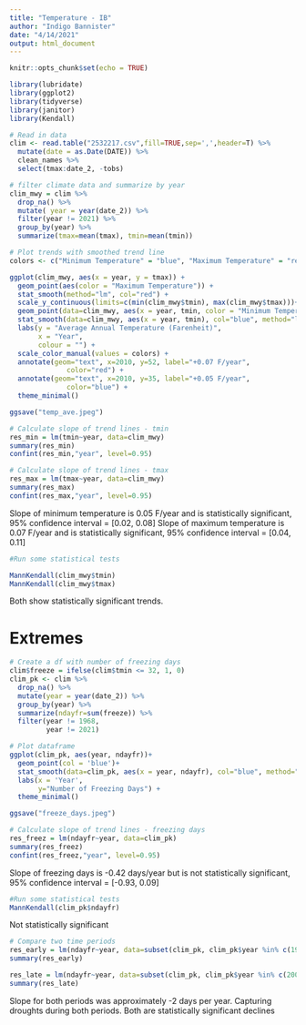 ```yaml
---
title: "Temperature - IB"
author: "Indigo Bannister"
date: "4/14/2021"
output: html_document
---
```


```r
knitr::opts_chunk$set(echo = TRUE)

library(lubridate)
library(ggplot2)
library(tidyverse)
library(janitor)
library(Kendall)

```


```r
# Read in data
clim <- read.table("2532217.csv",fill=TRUE,sep=',',header=T) %>% 
  mutate(date = as.Date(DATE)) %>% 
  clean_names %>% 
  select(tmax:date_2, -tobs)

```

```r
# filter climate data and summarize by year
clim_mwy = clim %>% 
  drop_na() %>% 
  mutate( year = year(date_2)) %>% 
  filter(year != 2021) %>% 
  group_by(year) %>% 
  summarize(tmax=mean(tmax), tmin=mean(tmin))

# Plot trends with smoothed trend line
colors <- c("Minimum Temperature" = "blue", "Maximum Temperature" = "red")

ggplot(clim_mwy, aes(x = year, y = tmax)) +
  geom_point(aes(color = "Maximum Temperature")) +
  stat_smooth(method="lm", col="red") +
  scale_y_continuous(limits=c(min(clim_mwy$tmin), max(clim_mwy$tmax)))+
  geom_point(data=clim_mwy, aes(x = year, tmin, color = "Minimum Temperature")) +
  stat_smooth(data=clim_mwy, aes(x = year, tmin), col="blue", method="lm") +
  labs(y = "Average Annual Temperature (Farenheit)",
       x = "Year",
       colour = "") +
  scale_color_manual(values = colors) +
  annotate(geom="text", x=2010, y=52, label="+0.07 F/year",
              color="red") +
  annotate(geom="text", x=2010, y=35, label="+0.05 F/year",
              color="blue") +
  theme_minimal()

ggsave("temp_ave.jpeg")

```

```r
# Calculate slope of trend lines - tmin
res_min = lm(tmin~year, data=clim_mwy)
summary(res_min)
confint(res_min,"year", level=0.95)

# Calculate slope of trend lines - tmax
res_max = lm(tmax~year, data=clim_mwy)
summary(res_max)
confint(res_max,"year", level=0.95)

```

Slope of minimum temperature is 0.05 F/year and is statistically significant, 95% confidence interval = [0.02, 0.08]
Slope of maximum temperature is 0.07 F/year and is statistically significant, 95% confidence interval = [0.04, 0.11]

```r
#Run some statistical tests

MannKendall(clim_mwy$tmin)
MannKendall(clim_mwy$tmax)

```
Both show statistically significant trends.


# Extremes

```r
# Create a df with number of freezing days
clim$freeze = ifelse(clim$tmin <= 32, 1, 0)
clim_pk <- clim %>% 
  drop_na() %>% 
  mutate(year = year(date_2)) %>% 
  group_by(year) %>% 
  summarize(ndayfr=sum(freeze)) %>% 
  filter(year != 1968,
         year != 2021)

# Plot dataframe
ggplot(clim_pk, aes(year, ndayfr))+
  geom_point(col = 'blue')+
  stat_smooth(data=clim_pk, aes(x = year, ndayfr), col="blue", method="lm") +
  labs(x = 'Year',
       y="Number of Freezing Days") + 
  theme_minimal() 

ggsave("freeze_days.jpeg")
```
```r
# Calculate slope of trend lines - freezing days
res_freez = lm(ndayfr~year, data=clim_pk)
summary(res_freez)
confint(res_freez,"year", level=0.95)
```
Slope of freezing days is -0.42 days/year but is not statistically significant, 95% confidence interval = [-0.93, 0.09]

```r
#Run some statistical tests
MannKendall(clim_pk$ndayfr)
```
Not statistically significant

```r
# Compare two time periods
res_early = lm(ndayfr~year, data=subset(clim_pk, clim_pk$year %in% c(1969:1990)))
summary(res_early)

res_late = lm(ndayfr~year, data=subset(clim_pk, clim_pk$year %in% c(2000:2020)))
summary(res_late)

```
Slope for both periods was approximately -2 days per year. Capturing droughts during both periods. Both are statistically significant declines

